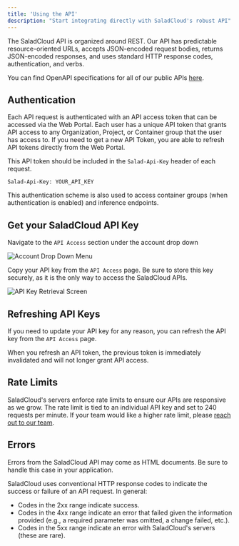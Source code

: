 ```yaml
---
title: 'Using the API'
description: "Start integrating directly with SaladCloud's robust API"
---
```


The SaladCloud API is organized around REST. Our API has predictable resource-oriented URLs, accepts JSON-encoded
request bodies, returns JSON-encoded responses, and uses standard HTTP response codes, authentication, and verbs.

You can find OpenAPI specifications for all of our public APIs
[here](https://github.com/SaladTechnologies/salad-cloud-docs/tree/main/api-specs).

## Authentication

Each API request is authenticated with an API access token that can be accessed via the Web Portal. Each user has a
unique API token that grants API access to any Organization, Project, or Container group that the user has access to. If
you need to get a new API Token, you are able to refresh API tokens directly from the Web Portal.

This API token should be included in the `Salad-Api-Key` header of each request.

```http
Salad-Api-Key: YOUR_API_KEY
```

This authentication scheme is also used to access container groups (when authentication is enabled) and inference
endpoints.

## Get your SaladCloud API Key

Navigate to the `API Access` section under the account drop down

<img src="/products/images/account-dropdown.png" alt="Account Drop Down Menu" />

Copy your API key from the `API Access` page. Be sure to store this key securely, as it is the only way to access the
SaladCloud APIs.

<img src="/products/images/api-access-key.png" alt="API Key Retrieval Screen" />

## Refreshing API Keys

If you need to update your API key for any reason, you can refresh the API key from the `API Access` page.

<Note>
  When you refresh an API token, the previous token is immediately invalidated and will not longer grant API access.
</Note>

## Rate Limits

SaladCloud's servers enforce rate limits to ensure our APIs are responsive as we grow. The rate limit is tied to an
individual API key and set to 240 requests per minute. If your team would like a higher rate limit, please
[reach out to our team](/support/contact).

## Errors

<Note>Errors from the SaladCloud API may come as HTML documents. Be sure to handle this case in your application.</Note>

SaladCloud uses conventional HTTP response codes to indicate the success or failure of an API request. In general:

- Codes in the 2xx range indicate success.
- Codes in the 4xx range indicate an error that failed given the information provided (e.g., a required parameter was
  omitted, a change failed, etc.).
- Codes in the 5xx range indicate an error with SaladCloud's servers (these are rare).
